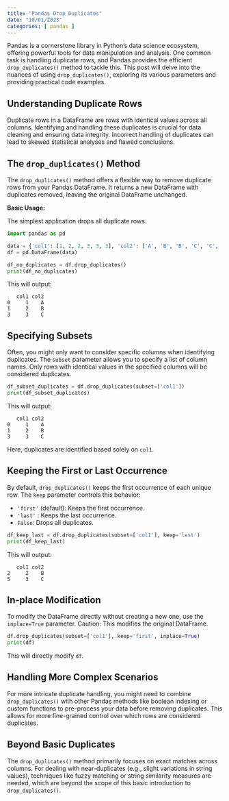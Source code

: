 ```yaml
---
title: "Pandas Drop Duplicates"
date: "10/01/2023"
categories: [ pandas ]
---
```



Pandas is a cornerstone library in Python's data science ecosystem, offering powerful tools for data manipulation and analysis.  One common task is handling duplicate rows, and Pandas provides the efficient `drop_duplicates()` method to tackle this. This post will delve into the nuances of using `drop_duplicates()`, exploring its various parameters and providing practical code examples.


## Understanding Duplicate Rows

Duplicate rows in a DataFrame are rows with identical values across all columns. Identifying and handling these duplicates is crucial for data cleaning and ensuring data integrity.  Incorrect handling of duplicates can lead to skewed statistical analyses and flawed conclusions.


## The `drop_duplicates()` Method

The `drop_duplicates()` method offers a flexible way to remove duplicate rows from your Pandas DataFrame.  It returns a new DataFrame with duplicates removed, leaving the original DataFrame unchanged.

**Basic Usage:**

The simplest application drops all duplicate rows.

```python
import pandas as pd

data = {'col1': [1, 2, 2, 3, 3, 3], 'col2': ['A', 'B', 'B', 'C', 'C', 'C']}
df = pd.DataFrame(data)

df_no_duplicates = df.drop_duplicates()
print(df_no_duplicates)
```

This will output:

```
   col1 col2
0     1    A
1     2    B
3     3    C
```


## Specifying Subsets

Often, you might only want to consider specific columns when identifying duplicates. The `subset` parameter allows you to specify a list of column names.  Only rows with identical values in the specified columns will be considered duplicates.

```python
df_subset_duplicates = df.drop_duplicates(subset=['col1'])
print(df_subset_duplicates)
```

This will output:

```
   col1 col2
0     1    A
1     2    B
3     3    C
```

Here, duplicates are identified based solely on `col1`.


## Keeping the First or Last Occurrence

By default, `drop_duplicates()` keeps the first occurrence of each unique row.  The `keep` parameter controls this behavior:

* `'first'` (default): Keeps the first occurrence.
* `'last'` : Keeps the last occurrence.
* `False`: Drops all duplicates.

```python
df_keep_last = df.drop_duplicates(subset=['col1'], keep='last')
print(df_keep_last)
```

This will output:

```
   col1 col2
2     2    B
5     3    C
```


##  In-place Modification

To modify the DataFrame directly without creating a new one, use the `inplace=True` parameter.  Caution: This modifies the original DataFrame.

```python
df.drop_duplicates(subset=['col1'], keep='first', inplace=True)
print(df)
```

This will directly modify `df`.


## Handling More Complex Scenarios

For more intricate duplicate handling, you might need to combine `drop_duplicates()` with other Pandas methods like boolean indexing or custom functions to pre-process your data before removing duplicates.  This allows for more fine-grained control over which rows are considered duplicates.


##  Beyond Basic Duplicates

The `drop_duplicates()` method primarily focuses on exact matches across columns. For dealing with near-duplicates (e.g., slight variations in string values), techniques like fuzzy matching or string similarity measures are needed, which are beyond the scope of this basic introduction to `drop_duplicates()`.

